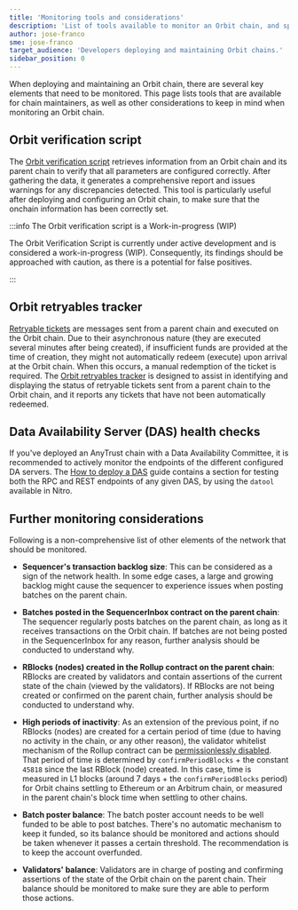 ```yaml
---
title: 'Monitoring tools and considerations'
description: 'List of tools available to monitor an Orbit chain, and special considerations to take with regard to monitoring'
author: jose-franco
sme: jose-franco
target_audience: 'Developers deploying and maintaining Orbit chains.'
sidebar_position: 0
---
```


When deploying and maintaining an Orbit chain, there are several key elements that need to be monitored. This page lists tools that are available for chain maintainers, as well as other considerations to keep in mind when monitoring an Orbit chain.

## Orbit verification script

The [Orbit verification script](https://github.com/OffchainLabs/arbitrum-orbit-sdk/tree/feat-add-verification-scripts/examples/verify-rollup) retrieves information from an Orbit chain and its parent chain to verify that all parameters are configured correctly. After gathering the data, it generates a comprehensive report and issues warnings for any discrepancies detected. This tool is particularly useful after deploying and configuring an Orbit chain, to make sure that the onchain information has been correctly set.

:::info The Orbit verification script is a Work-in-progress (WIP)

The Orbit Verification Script is currently under active development and is considered a work-in-progress (WIP). Consequently, its findings should be approached with caution, as there is a potential for false positives.

:::

## Orbit retryables tracker

[Retryable tickets](/how-arbitrum-works/10-l1-to-l2-messaging.mdx) are messages sent from a parent chain and executed on the Orbit chain. Due to their asynchronous nature (they are executed several minutes after being created), if insufficient funds are provided at the time of creation, they might not automatically redeem (execute) upon arrival at the Orbit chain. When this occurs, a manual redemption of the ticket is required. The [Orbit retryables tracker](https://github.com/OffchainLabs/Orbit-retryable-tracker) is designed to assist in identifying and displaying the status of retryable tickets sent from a parent chain to the Orbit chain, and it reports any tickets that have not been automatically redeemed.

## Data Availability Server (DAS) health checks

If you've deployed an AnyTrust chain with a Data Availability Committee, it is recommended to actively monitor the endpoints of the different configured DA servers. The [How to deploy a DAS](/run-arbitrum-node/data-availability-committees/02-deploy-das.mdx#testing-the-das) guide contains a section for testing both the RPC and REST endpoints of any given DAS, by using the `datool` available in <a data-quicklook-from="arbitrum-nitro">Nitro</a>.

## Further monitoring considerations

Following is a non-comprehensive list of other elements of the network that should be monitored.

- **Sequencer's transaction backlog size**: This can be considered as a sign of the network health. In some edge cases, a large and growing backlog might cause the sequencer to experience issues when posting batches on the parent chain.

- **Batches posted in the SequencerInbox contract on the parent chain**: The sequencer regularly posts batches on the parent chain, as long as it receives transactions on the Orbit chain. If batches are not being posted in the SequencerInbox for any reason, further analysis should be conducted to understand why.

- **RBlocks (nodes) created in the Rollup contract on the parent chain**: RBlocks are created by validators and contain assertions of the current state of the chain (viewed by the validators). If RBlocks are not being created or confirmed on the parent chain, further analysis should be conducted to understand why.

- **High periods of inactivity**: As an extension of the previous point, if no RBlocks (nodes) are created for a certain period of time (due to having no activity in the chain, or any other reason), the validator whitelist mechanism of the Rollup contract can be [permissionlessly disabled](https://github.com/OffchainLabs/nitro-contracts/blob/main/src/rollup/RollupUserLogic.sol#L62). That period of time is determined by `confirmPeriodBlocks` + the constant `45818` since the last RBlock (node) created. In this case, time is measured in L1 blocks (around 7 days + the `confirmPeriodBlocks` period) for Orbit chains settling to Ethereum or an Arbitrum chain, or measured in the parent chain's block time when settling to other chains.

- **Batch poster balance**: The batch poster account needs to be well funded to be able to post batches. There's no automatic mechanism to keep it funded, so its balance should be monitored and actions should be taken whenever it passes a certain threshold. The recommendation is to keep the account overfunded.

- **Validators' balance**: Validators are in charge of posting and confirming assertions of the state of the Orbit chain on the parent chain. Their balance should be monitored to make sure they are able to perform those actions.

